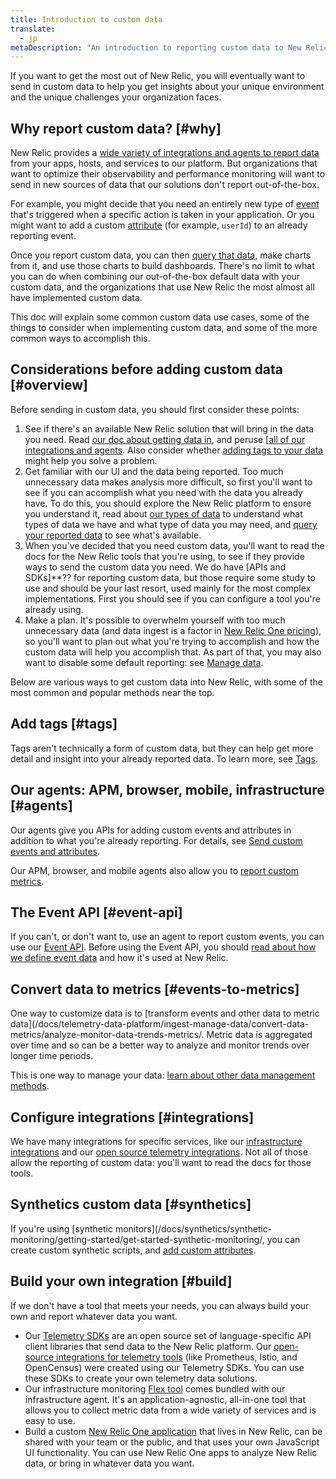 ```yaml
---
title: Introduction to custom data
translate:
  - jp
metaDescription: "An introduction to reporting custom data to New Relic: why you'd want to do that, and how to start."
---
```


If you want to get the most out of New Relic, you will eventually want to send in custom data to help you get insights about your unique environment and the unique challenges your organization faces. 


## Why report custom data? [#why]

New Relic provides a [wide variety of integrations and agents to report data](/docs/telemetry-data-platform/get-data-new-relic/getting-started/introduction-new-relic-data-ingest-apis-sdks/) from your apps, hosts, and services to our platform. But organizations that want to optimize their observability and performance monitoring will want to send in new sources of data that our solutions don't report out-of-the-box. 

For example, you might decide that you need an entirely new type of [event](/docs/telemetry-data-platform/ingest-manage-data/understand-data/new-relic-data-types/#event-data) that's triggered when a specific action is taken in your application. Or you might want to add a custom [attribute](/docs/using-new-relic/welcome-new-relic/get-started/glossary/#attribute) (for example, `userId`) to an already reporting event.  

Once you report custom data, you can then [query that data](/docs/telemetry-data-platform/ingest-manage-data/understand-data/introduction-querying-new-relic-data/), make charts from it, and use those charts to build dashboards. There's no limit to what you can do when combining our out-of-the-box default data with your custom data, and the organizations that use New Relic the most almost all have implemented custom data. 

This doc will explain some common custom data use cases, some of the things to consider when implementing custom data, and some of the more common ways to accomplish this. 

## Considerations before adding custom data [#overview]

Before sending in custom data, you should first consider these points: 

1. See if there's an available New Relic solution that will bring in the data you need. Read [our doc about getting data in](/docs/telemetry-data-platform/get-data-new-relic/getting-started/introduction-new-relic-data-ingest-apis-sdks), and peruse [[all of our integrations and agents](https://newrelic.com/integrations). Also consider whether [adding tags to your data](/docs/new-relic-one/use-new-relic-one/core-concepts/use-tags-help-organize-find-your-data/) might help you solve a problem.  
2. Get familiar with our UI and the data being reported. Too much unnecessary data makes analysis more difficult, so first you'll want to see if you can accomplish what you need with the data you already have. To do this, you should explore the New Relic platform to ensure you understand it, read about [our types of data](/docs/telemetry-data-platform/ingest-manage-data/understand-data/new-relic-data-types) to understand what types of data we have and what type of data you may need, and [query your reported data](/docs/telemetry-data-platform/ingest-manage-data/understand-data/introduction-querying-new-relic-data/) to see what's available. 
3. When you've decided that you need custom data, you'll want to read the docs for the New Relic tools that you're using, to see if they provide ways to send the custom data you need. We do have [APIs and SDKs]**?? for reporting custom data, but those require some study to use and should be your last resort, used mainly for the most complex implementations. First you should see if you can configure a tool you're already using.
4. Make a plan. It's possible to overwhelm yourself with too much unnecessary data (and data ingest is a factor in [New Relic One pricing](https://docs.newrelic.com/docs/accounts/accounts-billing/new-relic-one-pricing-billing/new-relic-one-pricing-billing)), so you'll want to plan out what you're trying to accomplish and how the custom data will help you accomplish that. As part of that, you may also want to disable some default reporting: see [Manage data](/docs/telemetry-data-platform/ingest-manage-data/manage-data/manage-your-data/). 

Below are various ways to get custom data into New Relic, with some of the most common and popular methods near the top. 


## Add tags [#tags]

Tags aren't technically a form of custom data, but they can help get more detail and insight into your already reported data. To learn more, see [Tags](/docs/new-relic-one/use-new-relic-one/core-concepts/use-tags-help-organize-find-your-data/). 

## Our agents: APM, browser, mobile, infrastructure [#agents]

Our agents give you APIs for adding custom events and attributes in addition to what you're already reporting. For details, see [Send custom events and attributes](/docs/insights/event-data-sources/custom-events/report-custom-event-data/#ways).

Our APM, browser, and mobile agents also allow you to [report custom metrics](/docs/agents/manage-apm-agents/agent-data/collect-custom-metrics/). 

## The Event API [#event-api]

If you can't, or don't want to, use an agent to report custom events, you can use our [Event API](/docs/telemetry-data-platform/ingest-manage-data/ingest-apis/introduction-event-api). Before using the Event API, you should [read about how we define event data](/docs/telemetry-data-platform/ingest-manage-data/understand-data/new-relic-data-types/#event-data) and how it's used at New Relic. 


## Convert data to metrics [#events-to-metrics]

One way to customize data is to [transform events and other data to metric data](/docs/telemetry-data-platform/ingest-manage-data/convert-data-metrics/analyze-monitor-data-trends-metrics/. Metric data is aggregated over time and so can be a better way to analyze and monitor trends over longer time periods.

This is one way to manage your data: [learn about other data management methods](/docs/telemetry-data-platform/ingest-manage-data/manage-data/manage-your-data).

## Configure integrations [#integrations]

We have many integrations for specific services, like our [infrastructure integrations](/docs/integrations/infrastructure-integrations/get-started/introduction-infrastructure-integrations/) and our [open source telemetry integrations](/docs/integrations/open-source-telemetry-integrations/get-started/introduction-new-relics-open-source-telemetry-integrations). Not all of those allow the reporting of custom data: you'll want to read the docs for those tools. 

## Synthetics custom data [#synthetics]

If you're using [synthetic monitors](/docs/synthetics/synthetic-monitoring/getting-started/get-started-synthetic-monitoring/, you can create custom synthetic scripts, and [add custom attributes](/docs/synthetics/synthetic-monitoring/scripting-monitors/add-custom-attributes-synthetic-monitoring-data/). 

## Build your own integration [#build]

If we don't have a tool that meets your needs, you can always build your own and report whatever data you want. 

* Our [Telemetry SDKs](/docs/telemetry-data-platform/ingest-manage-data/ingest-apis/telemetry-sdks-report-custom-telemetry-data/) are an open source set of language-specific API client libraries that send data to the New Relic platform. Our [open-source integrations for telemetry tools](/docs/integrations/open-source-telemetry-integrations/get-started/introduction-new-relics-open-source-telemetry-integrations/) (like Prometheus, Istio, and OpenCensus) were created using our Telemetry SDKs. You can use these SDKs to create your own telemetry data solutions.
* Our infrastructure monitoring [Flex tool](/docs/integrations/host-integrations/host-integrations-list/flex-integration-tool-build-your-own-integration) comes bundled with our infrastructure agent. It's an application-agnostic, all-in-one tool that allows you to collect metric data from a wide variety of services and is easy to use.  
* Build a custom [New Relic One application](/docs/new-relic-one/use-new-relic-one/build-new-relic-one/new-relic-one-build-your-own-custom-new-relic-one-application) that lives in New Relic, can be shared with your team or the public, and that uses your own JavaScript UI functionality. You can use New Relic One apps to analyze New Relic data, or bring in whatever data you want. 

